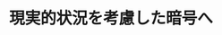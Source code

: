 ﻿---
title: "現実的状況を考慮した暗号へ"
category: "情報理工学院"
vol: 72
interviewee: "田中 圭介"
url: ""
tags: []
pdf: "72-4-tanaka.pdf"
career: ""
preface: "田中先生らの研究室では暗号理論の研究が行わ れている。暗号理論とは、暗号の計算手順や実際 の利用手順、およびそれらの安全性などを研究す る分野である。その研究範囲は広く、電子的に秘 密のやりとりをするものは全て暗号理論に入ると 考えてよいだろう。私たちがインターネット、金 融などのシステムを安心して使えるのも、この研 究分野があってこそといえる。 本稿では先生らの研究の中から、暗号の理論的 研究が始まるきっかけとなった、秘密分散と公開 鍵暗号に関するものを、それぞれ紹介する。"
---
